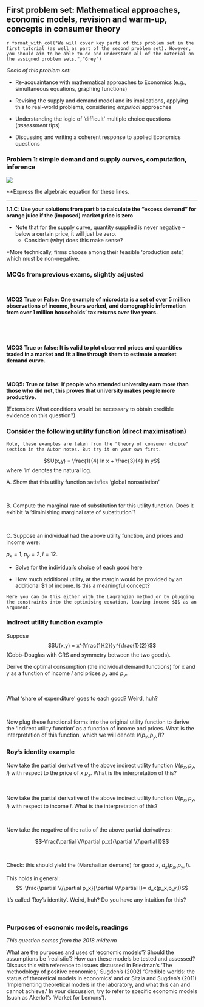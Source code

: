 ## First problem set: Mathematical approaches, economic models, revision and warm-up, concepts in consumer theory {-#ps1}

`r format_with_col("We will cover key parts of this problem set in the first tutorial (as well as part of the second problem set). However, you should aim to be able to do and understand all of the material on the assigned problem sets.","Grey")`


*Goals of this problem set:*


- Re-acquaintance  with mathematical approaches to Economics (e.g., simultaneous equations, graphing functions)
- Revising the supply and demand model and its implications, applying this to real-world problems, considering *empirical* approaches

- Understanding the logic of 'difficult' multiple choice questions (*assessment* tips)

- Discussing and writing a coherent response to applied Economics questions


### Problem 1: simple demand and supply curves, computation, inference {-}


![](picsfigs/ns_prob1.png)

**Express the algebraic equation for  these lines.

<!--


*Now to figure out the algebraic equation...*

- (Recall GCSE maths formula for straight line: $y=mx+b$)

- This is a linear function $P = a+bQ$ (when we get to demand, we allow $b$ to be negative)

*Essentially repeating the above 'rise over run' calculation'...*

- For supply, increase P by 1 and Q increases by 200. (See diagram)
    - i.e, for $\Delta P = 1$, $\Delta Q = 200$
    - ... implying that if price were to increase by 1, firms would be willing to provide 200 more units in total

\textcolor{gray}{Doing this more carefully ... if we have any two points, $x_1,y_1$ and $x_2,y_2$ we can compute the slope $m= \frac{y_2-y_1}{x_2-x_1}$, again 'rise over run'.}

\textcolor{gray}{Take any two points on the supply curve (the table above), and compute this to get the slope.}

\textcolor{gray}{E.g., $(P_1,Q_1)$ = $(1,100)$ and $(P_2,Q_2)$=$(2,300)$.  The slope is thus $\frac{(300-100)}{(2-1)}=200.$ as stated above. However, this is the slope of $Q$ in $P$. Confusingly, although economists usually consider how $Q$ changes in $P$ along supply (or demand curves), our convention is to plot $P$ on the vertical axis an $Q$ on the horizontal. So, when drawing the slope, remember to keep this straight. If the slope of Q in P is 200, the slope of P in Q is actually the inverse of this, namely $1/200$. (Check: $\frac{P_2-P_1}/{Q2-Q1}=1/200$). Also note that a slope of $1/200$ would look almost flat, so it's better to make the quantity axis in units of 100, so you can do a slope of 1/2 (vertical increase of 1 units for each 2 units of horizontal increase).}

- Thus $\frac{\Delta P}{\Delta Q} = \frac{1}{200}$
    - We know the slope $b=\frac{1}{200}$
    - $\rightarrow P = a + \frac{q}{200}$

*What about the intercept $a$?*
Just plug some value into the formula and solve for this.
    - at $P=2$, $Q=300$
    - $\rightarrow 2 = a + \frac{300}{200} = a + \frac{3}{2}$
    - so $a = \frac{1}{2}$
- Thus the equation is $P = \frac{1}{2} + \frac{Q_s}{200}$
- or $Q_s=200P-100$

\footnote{Check: does this equation describe the graph? Is it intuitive? Supply upward-sloping in price. Intercept: $P>1/2$ necessary for a positive quantity supplied.}

\

For demand, increase P by 1 and Q declines by 100.

- Solves similarly to above:
    - $\rightarrow$ $P=8-\frac{Q_d}{100}$ or $Q_d=800-100p$

[comment]: <> (ANSEE)
-->

***

**1.1.C: Use your solutions from part b to calculate the "excess demand" for orange juice if the (imposed) market price is zero**

- Note that for the supply curve, quantity supplied is never negative -- below a certain price, it will just be zero.
    - Consider: (why) does this make sense?

*More technically, firms choose among their feasible 'production sets', which must be non-negative.

<!--
[comment]: <> (ANSBB)

**Ans:**

- Draw these functions on the same graph to aid intuition

- $Q_d(P)=800-100P$ $\rightarrow$ $Q_d(0)=800$
- $\rightarrow$ Excess demand at $P = 0$ is $Q_d(0)-Q_s(0)=800-0 = 800$.

*Consider: does this make sense? If the government declared 'orange juice must be free' and imposed no subsidies, would you expect there to be excess demand?*

[comment]: <> (ANSEE)

-->



### MCQs from previous exams, slightly adjusted  {-}

\

**MCQ2 True or False: One example of microdata is a set of over 5 million observations of income, hours worked, and demographic information from over 1 million households' tax returns over five years.**

<br> \bigskip

<!--
[comment]: <> (ANSBB)

**Answer:**

True. Microdata refers to the level of the unit of observation; the economic decision-maker, such as an individual or household, rather than an aggregation, such as an entire country or market. 65\% got this one right.

\textcolor{gray}{Note – this was covered in the mini-lecture ‘Empirical microeconomics/econometrics’ as well as in the text. Again, this is a ‘challenge question’; if you read carefully, and read the suggested applications and additional readings, you should be able to get most of these questions. However, I don’t expect everyone will get these right, so I will limit the number of such questions so that you can still get a good mark without knowing these.
I want you to have more than just a ‘textbook theoretical’ understanding. Understanding how data is used in business, economic analysis, and policy, will be very important in your career!}

[comment]: <> (ANSEE)

-->

<br> \bigskip

**MCQ3  True or false: It is valid to plot observed prices and quantities traded in a market and fit a line through them to estimate a market demand curve.**

<!--
[comment]: <> (ANSBB)

**Answer:**
False.  "If we plot prices and quantities traded in a market, we are be observing the interaction of shifts in supply and demand curve, so it is difficult to estimate either curve without further assumptions. About 30\% got this one right.


[comment]: <> (ANSEE)
-->


<br> \bigskip

**MCQ5: True or false: If people who attended university earn more than those who did not, this proves that university makes people more productive. **

(Extension: What conditions would be necessary to obtain credible evidence on this question?)

<!--

[comment]: <> (ANSBB)

**Answer:**

False. Those who attended university may have had a greater potential to earn money whether or not they *actually* attended university. They may have been more skilled, hardworking, etc.

If we had a clean experiment randomly assigning people to university we might be able to credibly assert that attending university did *cause* later outcomes, and perhaps caused these people to earn more money. However, we still would not that this occurred through the *channel* of making people more productive. There are other reasons why completing university may increase income other than 'making people more productive'.

[comment]: <> (ANSEE)

-->


### Consider the following utility function (direct maximisation) {-}

```block2
Note, these examples are taken from the "theory of consumer choice" section in the Autor notes. But try it on your own first.
```

$$U(x,y) = \frac{1}{4} ln x + \frac{3}{4} ln y$$ where 'ln' denotes the natural log.

A. Show that this utility function satisfies 'global nonsatiation'

\

B. Compute the marginal rate of substitution for this utility function. Does it exhibit 'a 'diminishing marginal rate of substitution'?

\

C. Suppose an individual had the above utility function, and prices and income were:

$p_x=1, p_y=2, I=12$.

- Solve for the individual's choice of each good here

- How much additional utility, at the margin would be provided by an additional \$1 of income. Is this a meaningful concept?

```block2
Here you can do this either with the Lagrangian method or by plugging the constraints into the optimising equation, leaving income $I$ as an argument.
```

### Indirect utility function  example {-}

Suppose $$U(x,y) = x^{\frac{1}{2}}y^{\frac{1}{2}}$$ (Cobb-Douglas with CRS and symmetry between the two goods).

Derive the optimal consumption (the individual demand functions) for x and y as a function of income $I$ and prices $p_x$ and $p_y$.

\

What  'share of expenditure' goes to each good?  Weird, huh?

\

Now plug these functional forms  into the original utility function to derive the 'Indirect utility function' as a function of income and prices. What is the interpretation of this function, which we will denote $V(p_x,p_y,I)$?

### Roy's identity example {-}

Now take the partial derivative of the above indirect utility function $V(p_x,p_y,I)$ with respect to the price of x $p_x$. What is the interpretation of this?

\


Now take the partial derivative of the above indirect utility function $V(p_x,p_y,I)$ with respect to income $I$. What is the interpretation of this?

\

Now take the negative of the ratio of the above partial derivatives:

$$-\frac{\partial V/\partial p_x}{\partial V/\partial I}$$

\

Check: this should yield the (Marshallian demand) for good $x$, $d_x(p_x,p_y,I)$.

This holds in general: $$-\frac{\partial V/\partial p_x}{\partial V/\partial I}= d_x(p_x,p_y,I)$$


It's called 'Roy's identity'. Weird, huh? Do you have any intuition for this?

\

### Purposes of economic models, readings {-}

*This question comes from the 2018 midterm*

What are the purposes and uses of 'economic models'? Should the assumptions be `realistic'? How can these models be tested and assessed? Discuss this with reference to issues discussed in Friedman's 'The methodology of positive economics,' Sugden's (2002) 'Credible worlds: the status of theoretical models in economics' and or Sitzia and Sugden's (2011)  'Implementing theoretical models in the laboratory, and what this can and cannot achieve.' In your discussion, try to refer to specific economic models (such as Akerlof's 'Market for Lemons').

<!--

\begin{solution}

There are differing views. See discussion in handout ('\textbf{Differing views} on the use of economic models') and in wiki (\url{https://vle.exeter.ac.uk/mod/ouwiki/view.php?id=690987&page=%28Group%29+discussion+of+articles+on+modeling}).

\end{solution}

-->
